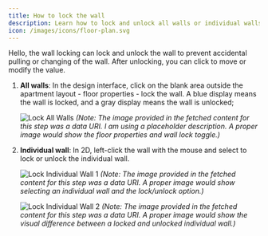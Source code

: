 ```yaml
---
title: How to lock the wall
description: Learn how to lock and unlock all walls or individual walls in AiHouse to prevent accidental modifications.
icon: /images/icons/floor-plan.svg
---
```


Hello, the wall locking can lock and unlock the wall to prevent accidental pulling or changing of the wall. After unlocking, you can click to move or modify the value.

1.  **All walls**: In the design interface, click on the blank area outside the apartment layout - floor properties - lock the wall. A blue display means the wall is locked, and a gray display means the wall is unlocked;

    ![Lock All Walls](https://ai-study1.3vjia.com/aihouse-web/5f8188a2-9568-4136-81da-9b89a3439019.png)
    *(Note: The image provided in the fetched content for this step was a data URI. I am using a placeholder description. A proper image would show the floor properties and wall lock toggle.)*

2.  **Individual wall**: In 2D, left-click the wall with the mouse and select to lock or unlock the individual wall.

    ![Lock Individual Wall 1](https://ai-study1.3vjia.com/aihouse-web/120a4079-2971-49fd-8c6a-031e9130431e.png)
    *(Note: The image provided in the fetched content for this step was a data URI. A proper image would show selecting an individual wall and the lock/unlock option.)*

    ![Lock Individual Wall 2](https://ai-study1.3vjia.com/aihouse-web/1703150a-2d73-451a-9000-102a83f09999.png)
    *(Note: The image provided in the fetched content for this step was a data URI. A proper image would show the visual difference between a locked and unlocked individual wall.)*
